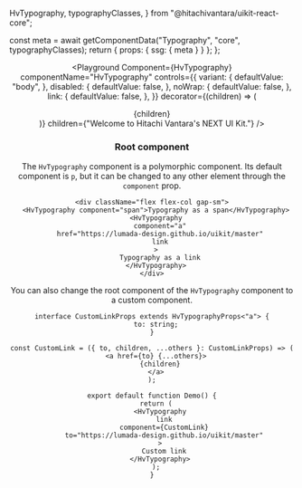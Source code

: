   HvTypography,
  typographyClasses,
} from "@hitachivantara/uikit-react-core";



  const meta = await getComponentData("Typography", "core", typographyClasses);
  return { props: { ssg: { meta } } };
};

<Header />

<Playground
  Component={HvTypography}
  componentName="HvTypography"
  controls={{
    variant: {
      defaultValue: "body",
    },
    disabled: {
      defaultValue: false,
    },
    noWrap: {
      defaultValue: false,
    },
    link: {
      defaultValue: false,
    },
  }}
  decorator={(children) => (
    <div className="w-200px text-balance">{children}</div>
  )}
  children={"Welcome to Hitachi Vantara's NEXT UI Kit."}
/>

### Root component

The `HvTypography` component is a polymorphic component. Its default component is `p`,
but it can be changed to any other element through the `component` prop.

```tsx live
<div className="flex flex-col gap-sm">
  <HvTypography component="span">Typography as a span</HvTypography>
  <HvTypography
    component="a"
    href="https://lumada-design.github.io/uikit/master"
    link
  >
    Typography as a link
  </HvTypography>
</div>
```

You can also change the root component of the `HvTypography` component to a
custom component.

```tsx live
interface CustomLinkProps extends HvTypographyProps<"a"> {
  to: string;
}

const CustomLink = ({ to, children, ...others }: CustomLinkProps) => (
  <a href={to} {...others}>
    {children}
  </a>
);

export default function Demo() {
  return (
    <HvTypography
      link
      component={CustomLink}
      to="https://lumada-design.github.io/uikit/master"
    >
      Custom link
    </HvTypography>
  );
}
```
